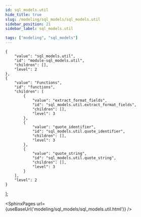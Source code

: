 ```yaml
---
id: sql_models.util
hide_title: true
slug: /modeling/sql_models/sql_models.util
sidebar_position: 21
sidebar_label: sql_models.util

tags: ["modeling", "sql_models"]
---
```


    {
        "value": "sql_models.util",
        "id": "module-sql_models.util",
        "children": [],
        "level": 2
    },
    {
        "value": "Functions",
        "id": "functions",
        "children": [
            {
                "value": "extract_format_fields",
                "id": "sql_models.util.extract_format_fields",
                "children": [],
                "level": 3
            },
            {
                "value": "quote_identifier",
                "id": "sql_models.util.quote_identifier",
                "children": [],
                "level": 3
            },
            {
                "value": "quote_string",
                "id": "sql_models.util.quote_string",
                "children": [],
                "level": 3
            }
        ],
        "level": 2
    }
];




<SphinxPages url={useBaseUrl('modeling/sql_models/sql_models.util.html')} />

